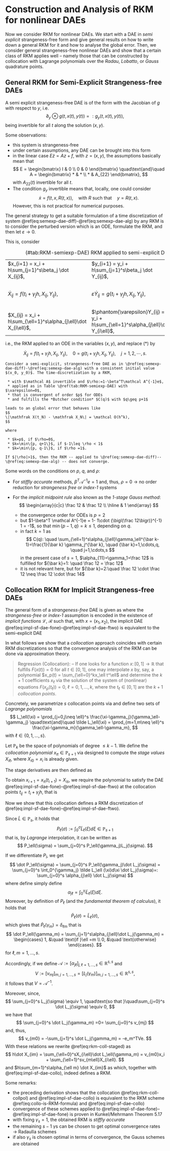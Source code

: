 # Construction and Analysis of RKM for nonlinear DAEs

Now we consider RKM for nonlinear DAEs. We start with a DAE in *semi explicit* strangeness-free form and give general results on how to write down a general RKM for it and how to analyse the global error. Then, we consider general strangeness-free nonlinear DAEs and show that a certain class of RKM applies well -- namely those that can be constructed by collocation with Lagrange polynomials over the *Radau*, *Lobatto*, or *Gauss* quadrature points.

## General RKM for Semi-Explicit Strangeness-free DAEs

A semi explicit strangeness-free DAE is of the form
\begin{align}
\dot x &= f(t, x, y) (\#eq:semexp-dae-diff) \\
0 &= g(t, x, y) (\#eq:semexp-dae-alg)
\end{align}
with the Jacobian of $g$ with respect to $y$, i.e.
$$
\partial_y\otimes g(t, x(t), y(t)) =: g_y(t, x(t), y(t)),
$$
being invertible for all $t$ along the solution $(x,y)$.

Some observations:

 * this system is strangeness-free
 * under certain assumptions, any DAE can be brought into this form
 * in the linear case $E\dot z = Az +f$, with $z=(x,y)$, the assumptions basically mean that 
$$
 E = \begin{bmatrix} I & 0 \\ 0 & 0 \end{bmatrix} \quad\text{and}\quad 
 A = \begin{bmatrix} * & * \\ * & A_{22} \end{bmatrix},
$$
with $A_{22}(t)$ invertible for all $t$.
 * The condition $g_y$ invertible means that, locally, one could consider
$$
 \dot x = f(t, x, R(t,x)), \quad\text{with $R$ such that}\quad y=R(t,x).
$$
However, this is not practical for numerical purposes.

The general strategy to get a suitable formulation of a time discretization of system \@ref(eq:semexp-dae-diff)-\@ref(eq:semexp-dae-alg) by any RKM is to consider the perturbed version
\begin{align*}
\dot x = f(t, x, y),  \\
\varepsilon \dot y = g(t, x, y),
\end{align*}
which is an ODE, formulate the RKM, and then let $\varepsilon \to 0$.

This is, consider

Table: (\#tab:RKM-semiexp-DAE) RKM applied to semi-explicit DAEs

||||
|:------------------|:------------------|:----------------|
| $x_{i+1} = x_i + h\sum_{j=1}^s\beta_j \dot X_{ij}$,   | $y_{i+1} = y_i + h\sum_{j=1}^s\beta_j \dot Y_{ij}$,   | |
| $\dot X_{ij} = f(t_i+\gamma_jh, X_{ij}, Y_{ij})$,   | $\varepsilon \dot Y_{ij} = g(t_i+\gamma_j h, X_{ij}, Y_{ij})$,   | $j=1,2,\cdots,s, \quad \quad (*)$|
| $X_{ij} = x_i + h\sum_{\ell=1}^s\alpha_{j\ell}\dot X_{i\ell}$,   | $\phantom{\varepsilon}Y_{ij} = y_i + h\sum_{\ell=1}^s\alpha_{j\ell}\dot Y_{i\ell}$,   | $j=1,2,\cdots,s,$ |

i.e., the RKM applied to an ODE in the variables $(x,y)$, and replace $(*)$ by 

$$
\dot X_{ij} = f(t_i+\gamma_jh, X_{ij}, Y_{ij}),\quad 0 = g(t_i+\gamma_j h, X_{ij}, Y_{ij}), \quad j=1,2,\cdots,s.
$$


```theorem
Consider a semi-explicit, strangeness-free DAE as in \@ref(eq:semexp-dae-diff)-\@ref(eq:semexp-dae-alg) with a consistent initial value $(x_0, y_0)$. The time-discretization by a RKM, 

 * with $\mathcal A$ invertible and $\rho:=1-\beta^T\mathcal A^{-1}e$, 
 * applied as in Table \@ref(tab:RKM-semiexp-DAE) with $\varepsilon=0$, 
 * that is convergent of order $p$ for ODEs 
 * and fulfills the *Butcher condition* $C(q)$ with $q\geq p+1$

leads to an global error that behaves like 
$$
\|\mathfrak X(t_N) - \mathfrak X_N\| = \mathcal O(h^k),
$$

where

 * $k=p$, if $\rho=0$,
 * $k=\min\{p, q+1\}$, if $-1\leq \rho < 1$
 * $k=\min\{p, q-1\}$, if $\rho =1$.

If $|\rho|>1$, then the RKM -- applied to \@ref(eq:semexp-dae-diff)--\@ref(eq:semexp-dae-alg) -- does not converge.

```

Some words on the conditions on $p$, $q$, and $\rho$:

 * For *stiffly accurate* methods, $\beta^T \mathcal A^{-1}e=1$ and, thus, $\rho=0$ $\rightarrow$ no order reduction for *strangeness free* or *index-1* systems
 * For the *implicit midpoint rule* also known as the *1-stage Gauss method*:
   $$
\begin{array}{c|c}
\frac 12 & \frac 12 \\
\hline
 & 1  
\end{array}
   $$

    * the convergence order for ODEs is $p=2$
    * but $1-\beta^T \mathcal A^{-1}e = 1- 1\cdot {\bigl(\frac 12\bigr)}^{-1} 1 = -1$, so that $\min\{p-1, q\} = k \leq 1$, depending on $q$.
    * in fact $k=1$ as
      $$
      C(q): \quad \sum_{\ell=1}^s\alpha_{j\ell}\gamma_\ell^{\bar k-1}=\frac{1}{\bar k} \gamma_j^{\bar k}, \quad {\bar k}=1,\cdots,q, \quad j=1,\cdots,s
      $$
      in the present case of $s=1$, $\alpha_{11}=\gamma_1=\frac 12$ is fulfilled for ${\bar k}=1: \quad \frac 12 = \frac 12$ 
    * it is not relevant here, but for ${\bar k}=2:\quad \frac 12 \cdot \frac 12 \neq \frac 12 \cdot \frac 14$

## Collocation RKM for Implicit Strangeness-free DAEs

The general form of a *strangeness-free* DAE is given as
\begin{align}
\hat F_1(t,x,\dot x) &= 0 (\#eq:impl-sf-dae-fone)\\
\hat F_2(t,x) &= 0 (\#eq:impl-sf-dae-ftwo)
\end{align}
where the *strangeness-free* or *index-1* assumption is encoded in the existence of *implicit functions* $\mathcal L$, $\mathcal R$ such that, with $x=(x_1,x_2)$, the implicit DAE \@ref(eq:impl-sf-dae-fone)--\@ref(eq:impl-sf-dae-ftwo) is equivalent to the semi-explicit DAE
\begin{align*}
  \dot x_1  &= \mathcal L(t,x_1,x_2) \\
   0 &= \mathcal R(t,x_1) -x_2
\end{align*}

In what follows we show that a *collocation* approach coincides with certain RKM discretizations so that the convergence analysis of the RKM can be done via approximation theory.

> Regression (Collocation): -- If one looks for a function $x\colon [0,1] \to \mathbb R^{}$ that fulfills $F(x(t))=0$ for all $t\in[0,1]$, one may interpolate $x$ by, say, a polynomial $x_p(t) = \sum_{\ell=0}^kx_\ell t^\ell$ and determine the $k+1$ coefficients $x_\ell$ via the solution of the system of (nonlinear) equations $F(x_p(t_\ell))=0$, $\ell=0,1,\dotsc,k$, where the $t_\ell\in[0,1]$ are the $k+1$ *collocation points*.

Concretely, we parametrize $s$ collocation points via
\begin{equation}
0< \gamma_1 <\gamma_2< \dotsc < \gamma_s=1 (\#eq:rkm-collo-gamma)
\end{equation}
and define two sets of *Lagrange polynomials*
$$
L_\ell(\xi) = \prod_{j=0,j\neq \ell}^s \frac{\xi-\gamma_j}{\gamma_\ell-\gamma_j}
\quad\text{and}\quad
\tilde L_\ell(\xi) = \prod_{m=1,m\neq \ell}^s \frac{\xi-\gamma_m}{\gamma_\ell-\gamma_m},
$$
with $\ell\in\{0,1,\dotsc,s\}$.

Let $\mathbb P_k$ be the space of polynomials of degree $\leq k-1$. We define the *collocation polynomial* $x_\pi \in \mathbb P_{s+1}$ via 
\begin{equation}
x_\pi (t) = \sum_{\ell=0}^s X_{i\ell}L_\ell\bigl(\frac{t-t_i}{h}\bigr)
(\#eq:rkm-coll-collpol)
\end{equation}
 designed to compute the *stage values* $X_{i\ell}$, where $X_{i0}=x_i$ is already given.

The stage derivatives are then defined as
\begin{equation}
\dot X_{ij} = \dot x_\pi(t_i+\gamma_jh) = \frac 1h \sum_{\ell=0}^sX_{i\ell}\dot L_\ell(\gamma_j). (\#eq:rkm-coll-staged)
\end{equation}

To obtain $x_{i+1}=x_\pi(t_{i+1})=X_{is}$, we require the polynomial to satisfy the DAE \@ref(eq:impl-sf-dae-fone)--\@ref(eq:impl-sf-dae-ftwo) at the collocation points $t_{ij}=t_i+\gamma_jh$, that is

\begin{equation}
\hat F_1(t_i+\gamma_jh,X_{ij},\dot X_{ij}) = 0, \quad \hat F_2(t_i+\gamma_jh,X_{ij}) = 0, \quad j=1,\dotsc,s. \phantom{F_1} (\#eq:impl-sf-dae-collo)
\end{equation}

Now we show that this collocation defines a RKM discretization of \@ref(eq:impl-sf-dae-fone)--\@ref(eq:impl-sf-dae-ftwo).

Since $\tilde L \in \mathbb P_s$, it holds that 
$$
P_\ell(\sigma):=\int_0^\sigma \tilde L_\ell (\xi)d\xi \in \mathbb P_{s+1}
$$
that is, by *Lagrange* interpolation, it can be written as 
$$
P_\ell(\sigma) = \sum_{j=0}^s P_\ell(\gamma_j)L_j(\sigma).
$$

If we differentiate $P_l$, we get 
$$
\dot P_\ell(\sigma) = \sum_{j=0}^s P_\ell(\gamma_j)\dot L_j(\sigma) = \sum_{j=0}^s \int_0^{\gamma_j} \tilde L_\ell (\xi)d\xi \dot L_j(\sigma)=: \sum_{j=0}^s \alpha_{j\ell} \dot L_j(\sigma)
$$
where define simply define
$$
\alpha_{j\ell} = \int_0^{\gamma_j} \tilde L_\ell (\xi)d\xi.
$$
Moreover, by definition of $P_\ell$ (and the *fundamental theorem of calculus*), it holds that 
$$
\dot P_\ell(\sigma) = \tilde L_\ell(\sigma),
$$
which gives that $\dot P_\ell(\gamma_m) = \delta_{\ell m}$ that is
$$
\dot P_\ell(\gamma_m) = \sum_{j=1}^s\alpha_{j\ell}\dot L_j(\gamma_m) = 
\begin{cases}
1, &\quad \text{if }\ell =m \\
0, &\quad \text{otherwise} 
\end{cases}.
$$
for $\ell, m=1,\dotsc,s$.

Accordingly, if we define $\mathcal A := \bigl[\alpha_{j\ell}\bigr]_{j,\ell=1,\dotsc,s} \in \mathbb R^{s,s}$ and 
$$
V:=\bigl[v_{mj}\bigr]_{m,j=1,\dotsc,s} = \bigl[ \dot L_j(\gamma_m) \bigr]_{m,j=1,\dotsc,s} \in \mathbb R^{s,s} ,
$$
it follows that $V=\mathcal A^{-1}$.

Moreover, since,
$$
\sum_{j=0}^s L_j(\sigma) \equiv 1, \quad\text{so that }\quad\sum_{j=0}^s \dot L_j(\sigma) \equiv 0,
$$
we have that 
$$
\sum_{j=0}^s \dot L_j(\gamma_m) =0= \sum_{j=0}^s v_{mj}
$$
and, thus,
$$
v_{m0} = -\sum_{j=1}^s \dot L_j(\gamma_m) = -e_m^TVe.
$$
With these relations we rewrite \@ref(eq:rkm-coll-staged) as 
$$
h\dot X_{im} = \sum_{\ell=0}^sX_{i\ell}\dot L_\ell(\gamma_m) = v_{m0}x_i + \sum_{\ell=1}^sv_{m\ell}X_{i\ell}.
$$
and $h\sum_{m=1}^s\alpha_{\ell m} \dot X_{im}$ as
\begin{align}
  h\sum_{m=1}^s \alpha_{\ell m}\dot X_{im} &= \sum_{m=1}^s \alpha_{\ell m}v_{m0}x_i + \sum_{j,m=1}^s \alpha_{\ell m}v_{mj}X_{ij} \notag \\
  &= -e_\ell^T \mathcal AV e x_i + \sum_{j=1}^se_\ell^T \mathcal AVe_jX_{ij} (\#eq:collo-is-RKM-formula)\\
  &= -x_i + X_{i\ell}, \notag
\end{align}
which, together with \@ref(eq:impl-sf-dae-collo), indeed defines a RKM.

Some remarks:

 * the preceding derivation shows that the collocation \@ref(eq:rkm-coll-collpol) and \@ref(eq:impl-sf-dae-collo) is equivalent to the RKM scheme \@ref(eq:collo-is-RKM-formula) and \@ref(eq:impl-sf-dae-collo)
 * convergence of these schemes applied to \@ref(eq:impl-sf-dae-fone)--\@ref(eq:impl-sf-dae-fone) is proven in Kunkel/Mehrmann Theorem 5.17
 * with fixing $\gamma_s=1$, the obtained RKM is *stiffly accurate*
 * the remaining $s-1$ $\gamma$s can be chosen to get optimal convergence rates $\rightarrow$ RadauIIa schemes
 * if also $\gamma_s$ is chosen optimal in terms of convergence, the Gauss schemes are obtained
